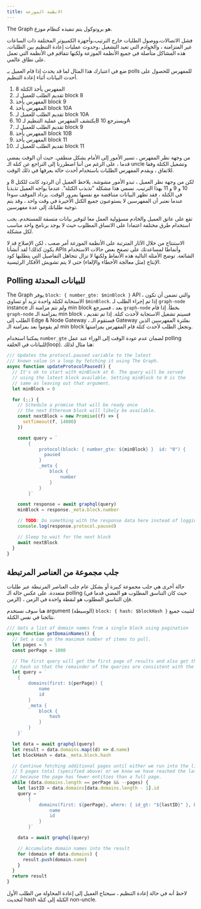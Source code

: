 ```yaml
---
title: الانظمة الموزعة
---
```


The Graph هو بروتوكول يتم تنفيذه كنظام موزع.

فشل الاتصالات،ووصول الطلبات خارج الترتيب،وأجهزة الكمبيوتر المختلفة ذات الساعات غير المتزامنة ، والخوادم التي تعيد التشغيل ،وحدوث عمليات إعادة التنظيم بين الطلبات. هذه المشاكل متأصلة في جميع الأنظمة الموزعة ولكنها تتفاقم في الأنظمة التي تعمل على نطاق عالمي.

ضع في اعتبارك هذا المثال لما قد يحدث إذا قام العميل بـ polls للمفهرس للحصول على أحدث البيانات أثناء إعادة التنظيم.

1. المفهرس يأخذ الكتلة 8
2. تقديم الطلب للعميل لـ block 8
3. المفهرس يأخذ block 9
4. المفهرس يأخذ block 10A
5. تقديم الطلب للعميل لـ block 10A
6. يكتشف المفهرس عملية التنظيم لـ 10B ويسترجع 10A
7. تقديم الطلب للعميل لـ block 9
8. المفهرس يأخذ block 10B
9. المفهرس يأخذ block 11
10. تقديم الطلب للعميل لـ block 11

من وجهة نظر المفهرس ، تسير الأمور إلى الأمام بشكل منطقي. حيث أن الوقت يمضي قدما ، على الرغم من أننا اضطررنا إلى التراجع عن كتلة الـ uncle وتشغيل الكتلة وفقا للاتفاق ، ويقدم المفهرس الطلبات باستخدام أحدث حالة يعرفها في ذلك الوقت.

لكن من وجهة نظر العميل ، تبدو الأمور مشوشة. يلاحظ العميل أن الردود كانت للكتل 8 و 10 و 9 و 11 بهذا الترتيب. نسمي هذا مشكلة "تذبذب الكتلة". عندما يواجه العميل تذبذبا في الكتلة ، فقد تظهر البيانات متناقضة مع نفسها بمرور الوقت. يزداد الموقف سوءا عندما نعتبر أن المفهرسين لا يستوعبون جميع الكتل الأخيرة في وقت واحد ، وقد يتم توجيه طلباتك إلى عدة مفهرسين.

تقع على عاتق العميل والخادم مسؤولية العمل معا لتوفير بيانات متسقة للمستخدم. يجب استخدام طرق مختلفة اعتمادا على الاتساق المطلوب حيث لا يوجد برنامج واحد مناسب لكل مشكلة.

الاستنتاج من خلال الآثار المترتبة على الأنظمة الموزعة أمر صعب ، لكن الإصلاح قد لا يكون كذلك! لقد أنشأنا APIs وأنماطا لمساعدتك على تصفح بعض حالات الاستخدام الشائعة. توضح الأمثلة التالية هذه الأنماط ولكنها لا تزال تتجاهل التفاصيل التي يتطلبها كود الإنتاج (مثل معالجة الأخطاء والإلغاء) حتى لا يتم تشويش الأفكار الرئيسية.

## Polling للبيانات المحدثة

The Graph يوفر `block: { number_gte: $minBlock }` API ، والتي تضمن أن تكون الاستجابة لكتلة واحدة تزيد أو تساوي `$minBlock`. إذا تم إجراء الطلب لـ `graph-node` instance ولم تتم مزامنة الـ min block بعد ، فسيرجع `graph-node` بخطأ. إذا قام `graph-node` بمزامنة الـ min block ، فسيتم تشغيل الاستجابة لأحدث كتلة. إذا تم تقديم الطلب إلى Edge & Node Gateway ، فستقوم الـ Gateway بفلترة المفهرسين الذين لم يقوموا بعد بمزامنة الـ min block وتجعل الطلب لأحدث كتلة قام المفهرس بمزامنتها.

يمكننا استخدام `number_gte` لضمان عدم عودة الوقت إلى الوراء عند عمل polling للبيانات في الحلقة(loop). هنا مثال لذلك:

```javascript
/// Updates the protocol.paused variable to the latest
/// known value in a loop by fetching it using The Graph.
async function updateProtocolPaused() {
  // It's ok to start with minBlock at 0. The query will be served
  // using the latest block available. Setting minBlock to 0 is the
  // same as leaving out that argument.
  let minBlock = 0

  for (;;) {
    // Schedule a promise that will be ready once
    // the next Ethereum block will likely be available.
    const nextBlock = new Promise((f) => {
      setTimeout(f, 14000)
    })

    const query = `
        {
            protocol(block: { number_gte: ${minBlock} }  id: "0") {
              paused
            }
            _meta {
                block {
                    number
                }
            }
        }`

    const response = await graphql(query)
    minBlock = response._meta.block.number

    // TODO: Do something with the response data here instead of logging it.
    console.log(response.protocol.paused)

    // Sleep to wait for the next block
    await nextBlock
  }
}
```

## جلب مجموعة من العناصر المرتبطة

حالة أخرى هي جلب مجموعة كبيرة أو بشكل عام جلب العناصر المرتبطة عبر طلبات متعددة. على عكس حالة الـ polling (حيث كان التناسق المطلوب هو المضي قدما في الزمن) ، فإن التناسق المطلوب هو لنقطة واحدة في الزمن.

هنا سوف نستخدم argument (الوسيطة) `block: { hash: $blockHash }` لتثبيت جميع نتائجنا في نفس الكتلة.

```javascript
/// Gets a list of domain names from a single block using pagination
async function getDomainNames() {
  // Set a cap on the maximum number of items to pull.
  let pages = 5
  const perPage = 1000

  // The first query will get the first page of results and also get the block
  // hash so that the remainder of the queries are consistent with the first.
  let query = `
    {
        domains(first: ${perPage}) {
            name
            id
        }
        _meta {
            block {
                hash
            }
        }
    }`

  let data = await graphql(query)
  let result = data.domains.map((d) => d.name)
  let blockHash = data._meta.block.hash

  // Continue fetching additional pages until either we run into the limit of
  // 5 pages total (specified above) or we know we have reached the last page
  // because the page has fewer entities than a full page.
  while (data.domains.length == perPage && --pages) {
    let lastID = data.domains[data.domains.length - 1].id
    query = `
        {
            domains(first: ${perPage}, where: { id_gt: "${lastID}" }, block: { hash: "${blockHash}" }) {
                name
                id
            }
        }`

    data = await graphql(query)

    // Accumulate domain names into the result
    for (domain of data.domains) {
      result.push(domain.name)
    }
  }
  return result
}
```

لاحظ أنه في حالة إعادة التنظيم ، سيحتاج العميل إلى إعادة المحاولة من الطلب الأول لتحديث hash الكتلة إلى كتلة non-uncle.
